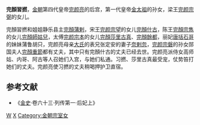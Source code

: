 '''完顏習撚'''，[[金朝|金朝]]第四代皇帝[[完颜亮|完颜亮]]的后宫，第一代皇帝[[金太祖|金太祖]]的孙女，梁王[[完颜宗弼|完颜宗弼]]的女儿。

完顏習撚和姐姐静乐县主[[完顏蒲剌|完顏蒲剌]]，宋王[[完颜宗望|完颜宗望]]的女儿[[完顏什古|完顏什古]]，陈王[[完顏宗雋|完顏宗雋]]的女儿[[完顏師姑兒|完顏師姑兒]]，太傅[[完颜宗本|完颜宗本]]的女儿[[完顏莎里古真|完顏莎里古真]]、[[完顏餘都|完顏餘都]]，丽妃[[唐括石哥|唐括石哥]]的妹妹蒲鲁胡只，完颜亮母亲[[慈憲皇后|大氏]]的表兄张定安的妻子[[奈剌忽|奈剌忽]]，[[完颜宗磐|完颜宗磐]]的孙女郧国夫人[[完顏重節|完顏重節]]都有丈夫，其中只有完顏什古的丈夫已经去世。完颜亮派侍女高师姑、内哥、阿古等人召她们入宫，与她们私通。习撚、莎里古真最受宠，仗势笞打她们的丈夫。完颜亮使习撚的丈夫稍喝押护卫直宿。
==参考文献==
*《[[金史|金史]]·卷六十三·列传第一·后妃上》
[[Category:金朝皇帝姬侍|W]]
[[Category:完颜氏|X]]
[[Category:金朝宗室女|Category:金朝宗室女]]
